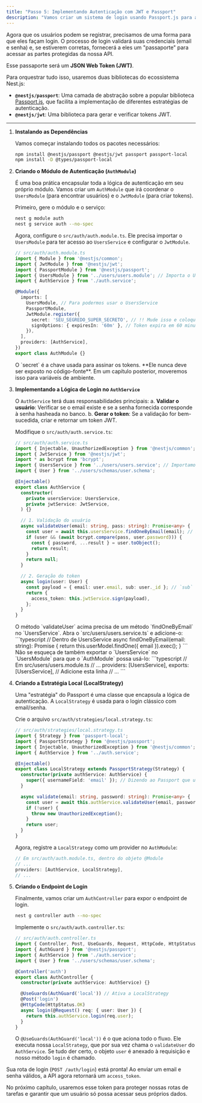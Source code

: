 ```yaml
---
title: "Passo 5: Implementando Autenticação com JWT e Passport"
description: "Vamos criar um sistema de login usando Passport.js para a estratégia de autenticação e JSON Web Tokens (JWT) para gerar credenciais de acesso seguras."
---
```



Agora que os usuários podem se registrar, precisamos de uma forma para que eles façam login. O processo de login validará suas credenciais (email e senha) e, se estiverem corretas, fornecerá a eles um "passaporte" para acessar as partes protegidas da nossa API.

Esse passaporte será um **JSON Web Token (JWT)**.

Para orquestrar tudo isso, usaremos duas bibliotecas do ecossistema Nest.js:
-   **`@nestjs/passport`**: Uma camada de abstração sobre a popular biblioteca [Passport.js](http://www.passportjs.org/), que facilita a implementação de diferentes estratégias de autenticação.
-   **`@nestjs/jwt`**: Uma biblioteca para gerar e verificar tokens JWT.

---

1.  **Instalando as Dependências**

    Vamos começar instalando todos os pacotes necessários:
    ```bash
    npm install @nestjs/passport @nestjs/jwt passport passport-local
    npm install -D @types/passport-local
    ```

2.  **Criando o Módulo de Autenticação (`AuthModule`)**

    É uma boa prática encapsular toda a lógica de autenticação em seu próprio módulo. Vamos criar um `AuthModule` que irá coordenar o `UsersModule` (para encontrar usuários) e o `JwtModule` (para criar tokens).

    Primeiro, gere o módulo e o serviço:
    ```bash
    nest g module auth
    nest g service auth --no-spec
    ```

    Agora, configure o `src/auth/auth.module.ts`. Ele precisa importar o `UsersModule` para ter acesso ao `UsersService` e configurar o `JwtModule`.

    ```typescript
    // src/auth/auth.module.ts
    import { Module } from '@nestjs/common';
    import { JwtModule } from '@nestjs/jwt';
    import { PassportModule } from '@nestjs/passport';
    import { UsersModule } from '../users/users.module'; // Importa o UsersModule
    import { AuthService } from './auth.service';

    @Module({
      imports: [
        UsersModule, // Para podermos usar o UsersService
        PassportModule,
        JwtModule.register({
          secret: 'SEU_SEGREDO_SUPER_SECRETO', // !! Mude isso e coloque em variáveis de ambiente !!
          signOptions: { expiresIn: '60m' }, // Token expira em 60 minutos
        }),
      ],
      providers: [AuthService],
    })
    export class AuthModule {}
    ```
    <Aside type="caution" title="Segredo do JWT">
    O `secret` é a chave usada para assinar os tokens. **Ele nunca deve ser exposto no código-fonte**. Em um capítulo posterior, moveremos isso para variáveis de ambiente.
    </Aside>

3.  **Implementando a Lógica de Login no `AuthService`**

    O `AuthService` terá duas responsabilidades principais:
    a.  **Validar o usuário**: Verificar se o email existe e se a senha fornecida corresponde à senha hasheada no banco.
    b.  **Gerar o token**: Se a validação for bem-sucedida, criar e retornar um token JWT.

    Modifique o `src/auth/auth.service.ts`:
    ```typescript
    // src/auth/auth.service.ts
    import { Injectable, UnauthorizedException } from '@nestjs/common';
    import { JwtService } from '@nestjs/jwt';
    import * as bcrypt from 'bcrypt';
    import { UsersService } from '../users/users.service'; // Importamos o serviço de usuários
    import { User } from '../users/schemas/user.schema';

    @Injectable()
    export class AuthService {
      constructor(
        private usersService: UsersService,
        private jwtService: JwtService,
      ) {}

      // 1. Validação do usuário
      async validateUser(email: string, pass: string): Promise<any> {
        const user = await this.usersService.findOneByEmail(email); // Precisaremos criar este método no UsersService
        if (user && (await bcrypt.compare(pass, user.password))) {
          const { password, ...result } = user.toObject();
          return result;
        }
        return null;
      }

      // 2. Geração do token
      async login(user: User) {
        const payload = { email: user.email, sub: user._id }; // `sub` é o padrão para "subject" (ID do usuário)
        return {
          access_token: this.jwtService.sign(payload),
        };
      }
    }
    ```
    
    <Aside type="tip" title="Atualize o UsersService">
    O método `validateUser` acima precisa de um método `findOneByEmail` no `UsersService`. Abra o `src/users/users.service.ts` e adicione-o:
    ```typescript
    // Dentro de UsersService
    async findOneByEmail(email: string): Promise<UserDocument | undefined> {
      return this.userModel.findOne({ email }).exec();
    }
    ```
    Não se esqueça de também exportar o `UsersService` no `UsersModule` para que o `AuthModule` possa usá-lo:
    ```typescript
    // Em src/users/users.module.ts
    // ...
    providers: [UsersService],
    exports: [UsersService], // Adicione esta linha
    // ...
    ```
    </Aside>

4.  **Criando a Estratégia Local (LocalStrategy)**

    Uma "estratégia" do Passport é uma classe que encapsula a lógica de autenticação. A `LocalStrategy` é usada para o login clássico com email/senha.

    Crie o arquivo `src/auth/strategies/local.strategy.ts`:
    ```typescript
    // src/auth/strategies/local.strategy.ts
    import { Strategy } from 'passport-local';
    import { PassportStrategy } from '@nestjs/passport';
    import { Injectable, UnauthorizedException } from '@nestjs/common';
    import { AuthService } from '../auth.service';

    @Injectable()
    export class LocalStrategy extends PassportStrategy(Strategy) {
      constructor(private authService: AuthService) {
        super({ usernameField: 'email' }); // Dizendo ao Passport que usaremos 'email' em vez do padrão 'username'
      }

      async validate(email: string, password: string): Promise<any> {
        const user = await this.authService.validateUser(email, password);
        if (!user) {
          throw new UnauthorizedException();
        }
        return user;
      }
    }
    ```
    Agora, registre a `LocalStrategy` como um provider no `AuthModule`:
    ```typescript
    // Em src/auth/auth.module.ts, dentro do objeto @Module
    // ...
    providers: [AuthService, LocalStrategy],
    // ...
    ```

5.  **Criando o Endpoint de Login**

    Finalmente, vamos criar um `AuthController` para expor o endpoint de login.
    ```bash
    nest g controller auth --no-spec
    ```

    Implemente o `src/auth/auth.controller.ts`:
    ```typescript
    // src/auth/auth.controller.ts
    import { Controller, Post, UseGuards, Request, HttpCode, HttpStatus } from '@nestjs/common';
    import { AuthGuard } from '@nestjs/passport';
    import { AuthService } from './auth.service';
    import { User } from '../users/schemas/user.schema';

    @Controller('auth')
    export class AuthController {
      constructor(private authService: AuthService) {}

      @UseGuards(AuthGuard('local')) // Ativa a LocalStrategy
      @Post('login')
      @HttpCode(HttpStatus.OK)
      async login(@Request() req: { user: User }) {
        return this.authService.login(req.user);
      }
    }
    ```
    O `@UseGuards(AuthGuard('local'))` é o que aciona todo o fluxo. Ele executa nossa `LocalStrategy`, que por sua vez chama o `validateUser` do `AuthService`. Se tudo der certo, o objeto `user` é anexado à requisição e nosso método `login` é chamado.

Sua rota de login (`POST /auth/login`) está pronta! Ao enviar um email e senha válidos, a API agora retornará um `access_token`.

No próximo capítulo, usaremos esse token para proteger nossas rotas de tarefas e garantir que um usuário só possa acessar seus próprios dados.